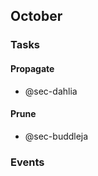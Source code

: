 ## October

### Tasks

:::panel-tabset

#### Propagate

- @sec-dahlia

#### Prune

- @sec-buddleja

:::

### Events

